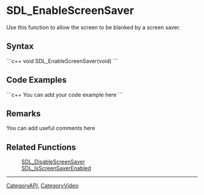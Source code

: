 <!-- pragma section-numbers off -->
<!-- pragma disable-camelcase -->

= SDL_EnableScreenSaver =
Use this function to allow the screen to be blanked by a screen saver.


== Syntax ==
```c++
void SDL_EnableScreenSaver(void)
```

== Code Examples ==
```c++
You can add your code example here
```

== Remarks ==
You can add useful comments here

== Related Functions ==
:[[SDL_DisableScreenSaver]]
:[[SDL_IsScreenSaverEnabled]]

----
[[CategoryAPI]], [[CategoryVideo]]
